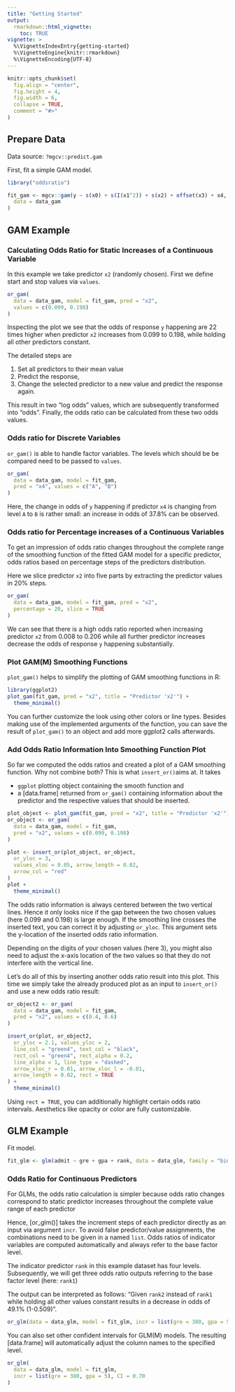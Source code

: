 ```yaml
---
title: "Getting Started"
output: 
  rmarkdown::html_vignette:
    toc: TRUE
vignette: >
  %\VignetteIndexEntry{getting-started}
  %\VignetteEngine{knitr::rmarkdown}
  %\VignetteEncoding{UTF-8}
---
```


```r
knitr::opts_chunk$set(
  fig.align = "center",
  fig.height = 4,
  fig.width = 6,
  collapse = TRUE,
  comment = "#>"
)
```

## Prepare Data

Data source: `?mgcv::predict.gam`

First, fit a simple GAM model.

```r
library("oddsratio")

fit_gam <- mgcv::gam(y ~ s(x0) + s(I(x1^2)) + s(x2) + offset(x3) + x4,
  data = data_gam
)
```

## GAM Example

### Calculating Odds Ratio for Static Increases of a Continuous Variable

In this example we take predictor `x2` (randomly chosen).
First we define start and stop values via `values`.

```r
or_gam(
  data = data_gam, model = fit_gam, pred = "x2",
  values = c(0.099, 0.198)
)
```

Inspecting the plot we see that the odds of response `y` happening are 22 times higher when predictor `x2` increases from 0.099 to 0.198, while holding all other predictors constant. 

The detailed steps are

1. Set all predictors to their mean value
1. Predict the response,
1. Change the selected predictor to a new value and predict the response again.

This result in two "log odds" values, which are subsequently transformed into "odds".
Finally, the odds ratio can be calculated from these two odds values. 

### Odds ratio for Discrete Variables

`or_gam()` is able to handle factor variables.
The levels which should be be compared need to be passed to `values`.

```r
or_gam(
  data = data_gam, model = fit_gam,
  pred = "x4", values = c("A", "B")
)
```

Here, the change in odds of `y` happening if predictor `x4` is changing from level `A` to `B` is rather small: an increase in odds of 37.8% can be observed. 

### Odds ratio for Percentage increases of a Continuous Variables

To get an impression of odds ratio changes throughout the complete range of the smoothing function of the fitted GAM model for a specific predictor, odds ratios based on percentage steps of the predictors distribution.

Here we slice predictor `x2` into five parts by extracting the predictor values in 20% steps.

```r
or_gam(
  data = data_gam, model = fit_gam, pred = "x2",
  percentage = 20, slice = TRUE
)
```

We can see that there is a high odds ratio reported when increasing predictor `x2` from 0.008 to 0.206 while all further predictor increases decrease the odds of response `y` happening substantially.

### Plot GAM(M) Smoothing Functions

`plot_gam()` helps to simplify the plotting of GAM smoothing functions in R:

```r
library(ggplot2)
plot_gam(fit_gam, pred = "x2", title = "Predictor 'x2'") +
  theme_minimal()
```

You can further customize the look using other colors or line types.
Besides making use of the implemented arguments of the function, you can save the result of `plot_gam()` to an object and add more ggplot2 calls afterwards.

### Add Odds Ratio Information Into Smoothing Function Plot

So far we computed the odds ratios and created a plot of a GAM smoothing function.
Why not combine both?
This is what `insert_or()`aims at.
It takes

- `ggplot` plotting object containing the smooth function and 
- a [data.frame] returned from `or_gam()` containing information about the predictor and the respective values that should be inserted.

```r
plot_object <- plot_gam(fit_gam, pred = "x2", title = "Predictor 'x2'")
or_object <- or_gam(
  data = data_gam, model = fit_gam,
  pred = "x2", values = c(0.099, 0.198)
)

plot <- insert_or(plot_object, or_object,
  or_yloc = 3,
  values_xloc = 0.05, arrow_length = 0.02,
  arrow_col = "red"
)
plot +
  theme_minimal()
```

The odds ratio information is always centered between the two vertical lines.
Hence it only looks nice if the gap between the two chosen values (here 0.099 and 0.198) is large enough. 
If the smoothing line crosses the inserted text, you can correct it by adjusting `or_yloc`. 
This argument sets the y-location of the inserted odds ratio information. 

Depending on the digits of your chosen values (here 3), you might also need to adjust the x-axis location of the two values so that they do not interfere with the vertical line.

Let's do all of this by inserting another odds ratio result into this plot.
This time we simply take the already produced plot as an input to `insert_or()` and use a new odds ratio result:

```r
or_object2 <- or_gam(
  data = data_gam, model = fit_gam,
  pred = "x2", values = c(0.4, 0.6)
)

insert_or(plot, or_object2,
  or_yloc = 2.1, values_yloc = 2,
  line_col = "green4", text_col = "black",
  rect_col = "green4", rect_alpha = 0.2,
  line_alpha = 1, line_type = "dashed",
  arrow_xloc_r = 0.01, arrow_xloc_l = -0.01,
  arrow_length = 0.02, rect = TRUE
) +
  theme_minimal()
```

Using `rect = TRUE`, you can additionally highlight certain odds ratio intervals. 
Aesthetics like opacity or color are fully customizable.

## GLM Example

Fit model.  

```r
fit_glm <- glm(admit ~ gre + gpa + rank, data = data_glm, family = "binomial")
```

### Odds Ratio for Continuous Predictors

For GLMs, the odds ratio calculation is simpler because odds ratio changes correspond to static predictor increases throughout the complete value range of each predictor

Hence, [or_glm()] takes the increment steps of each predictor directly as an input via argument `incr`.
To avoid false predictor/value assignments, the combinations need to be given in a named `list`.
Odds ratios of indicator variables are computed automatically and always refer to the base factor level.

The indicator predictor `rank` in this example dataset has four levels. 
Subsequently, we will get three odds ratio outputs referring to the base factor level (here: `rank1`)

The output can be interpreted as follows: "Given `rank2` instead of `rank1` while holding all other values constant results in a decrease in odds of 49.1% (1-0.509)".

```r
or_glm(data = data_glm, model = fit_glm, incr = list(gre = 380, gpa = 5))
```

You can also set other confident intervals for GLM(M) models.
The resulting [data.frame] will automatically adjust the column names to the specified level.

```r
or_glm(
  data = data_glm, model = fit_glm,
  incr = list(gre = 380, gpa = 5), CI = 0.70
)
```
